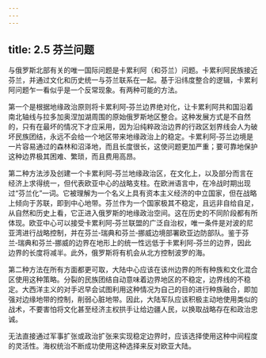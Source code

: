 ```yaml
---
---
---
```

title: 2.5 芬兰问题
---



与俄罗斯北部有关的唯一国际问题是卡累利阿（和芬兰）问题。卡累利阿民族接近芬兰，并通过文化和历史统一与芬兰联系在一起。基于沿纬度整合的逻辑，卡累利阿问题乍一看似乎是一个反常现象。有两种可能的方法。

第一个是根据地缘政治原则将卡累利阿‑芬兰边界绝对化，让卡累利阿共和国沿着南北轴线与拉多加奥涅加湖周围的原始俄罗斯地区整合。这种发展方式是不自然的，只有在最坏的情况下才应采用，因为沿纯粹政治边界的行政区划界线会人为破坏民族团结，永远不会给一个地区带来地缘政治上的稳定。卡累利阿‑芬兰边境是一⽚容易通过的森林和沼泽地，而且长度很长，这使问题更加严重；要可靠地保护这种边界极其困难、繁琐，而且费用高昂。

第二种方法涉及创建一个卡累利阿‑芬兰地缘政治区，在文化上，以及部分而言在经济上求得统一，但代表欧亚中心的战略支柱。在欧洲语言中，在冷战时期出现过“芬兰化”一词。它被理解为一个名义上具有资本主义经济的中立国家，但在战略上倾向于苏联，即到中心地带。芬兰作为一个国家极其不稳定，且远非自给自足，从自然和历史上看，它正进入俄罗斯的地缘政治空间。这在历史的不同阶段都有所体现。欧亚中心可以接受卡累利阿‑芬兰联盟的广泛自治权，唯一条件是对波的尼亚湾进行战略控制，并在芬兰‑瑞典和芬兰‑挪威边境部署欧亚边防部队。鉴于芬兰‑瑞典和芬兰‑挪威的边界在地形上的统一性远低于卡累利阿‑芬兰的边界，因此边界的长度将减半。此外，俄罗斯将有机会从北方控制波罗的海。

第二种方法在所有方面都更可取，大陆中心应该在该州边界的所有种族和文化混合区使用这种策略。分裂的民族团结自动意味着边界地区的不稳定，边界线的不稳定。大西洋主义的对手迟早会试图利用这种情况为自己的目的进行种族融合，即加强对边缘地带的控制，削弱心脏地带。因此，大陆军队应该积极主动地使用类似的战术，不要害怕将文化甚至经济主权拱手让给边疆人民，以换取战略存在和政治忠诚。

无法直接通过军事扩张或政治扩张来实现稳定边界时，应该选择使用这种中间程度的灵活性。海权统治不断成功使用这种选择来反对欧亚大陆。